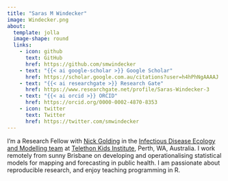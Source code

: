 ```yaml
---
title: "Saras M Windecker"
image: Windecker.png
about:
  template: jolla
  image-shape: round
  links:
    - icon: github
      text: GitHub
      href: https://github.com/smwindecker
    - text: "{{< ai google-scholar >}} Google Scholar" 
      href: https://scholar.google.com.au/citations?user=h4hPhNgAAAAJ
    - text: "{{< ai researchgate >}} Research Gate"
      href: https://www.researchgate.net/profile/Saras-Windecker-3 
    - text: "{{< ai orcid >}} ORCID"
      href: https://orcid.org/0000-0002-4870-8353 
    - icon: twitter
      text: Twitter
      href: https://twitter.com/smwindecker
---
```


I'm a Research Fellow with [Nick Golding](https://www.telethonkids.org.au/contact-us/our-people/g/nick-golding/) in the [Infectious Disease Ecology and Modelling team](https://www.telethonkids.org.au/our-research/brain-and-behaviour/child-health-analytics-research-program/infectious-disease-ecology-and-modelling/) at [Telethon Kids Institute](https://www.telethonkids.org.au/), Perth, WA, Australia. I work remotely from sunny Brisbane on developing and operationalising statistical models for mapping and forecasting in public health. I am passionate about reproducible research, and enjoy teaching programming in R. 
